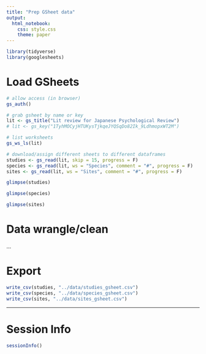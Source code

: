 ```yaml
---
title: "Prep GSheet data"
output:
  html_notebook:
    css: style.css
    theme: paper
---
```


```r
library(tidyverse)
library(googlesheets)
```

# Load GSheets

```r
# allow access (in browser)
gs_auth()
```

```r
# grab gsheet by name or key
lit <- gs_title("Lit review for Japanese Psychological Review")
# lit <- gs_key("1TyhMOCyjHTUKysTjkqeJYQSqDo82Ik_9LdhmopxWT2M")
```

```r
# list worksheets
gs_ws_ls(lit)
```

```r
# download/assign different sheets to different dataframes
studies <- gs_read(lit, skip = 15, progress = F)
species <- gs_read(lit, ws = "Species", comment = "#", progress = F)
sites <- gs_read(lit, ws = "Sites", comment = "#", progress = F)
```

```r
glimpse(studies)
```

```r
glimpse(species)
```

```r
glimpse(sites)
```

# Data wrangle/clean

...

# Export

```r
write_csv(studies, "../data/studies_gsheet.csv")
write_csv(species, "../data/species_gsheet.csv")
write_csv(sites, "../data/sites_gsheet.csv")
```

***

# Session Info

```r
sessionInfo()
```

